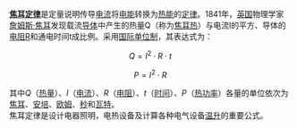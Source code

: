 '''[[焦耳定律|焦耳定律]]'''是定量说明传导[[电流|电流]]将[[电能|电能]]转换为[[热能|热能]]的[[定律|定律]]。1841年，[[英国|英国]]物理学家[[詹姆斯·焦耳|詹姆斯·焦耳]]发现载流[[导体|导体]]中产生的热量Q（称为[[焦耳热|焦耳热]]）与电流I的平方、导体的[[电阻|电阻]]R和通电时间t成比例。采用[[国际单位制|国际单位制]]，其表达式为：

:<math>Q = I^2 \cdot R  \cdot t</math>
:<math>P = I^2 \cdot R</math>

其中''Q''（[[热量|热量]]）、''I''（[[电流|电流]]）、''R''（[[电阻|电阻]]）、''t''（[[时间|时间]]）、''P''（[[热功率|热功率]]）各量的单位依次为[[焦耳|焦耳]]、[[安培|安培]]、[[欧姆|欧姆]]、[[秒|秒]]和[[瓦特|瓦特]]。<br />
焦耳定律是设计电器照明，电热设备及计算各种电气设备[[温升|温升]]的重要公式。